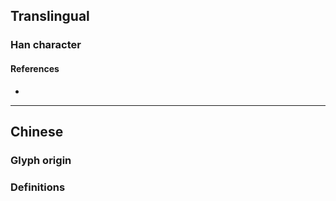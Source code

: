 {{also|儼|𠑊}}
{{character info}}
==Translingual==
{{Han simplified forms|儼|𠑊|俨|ex=y}}

===Han character===
{{Han char|rn=9|rad=人|as=07|sn=9|four=21201|canj=OMTM|ids=⿰亻严}}

====References====
* {{Han ref|kx=0106.041|hdz=10156.160|uh=4FE8|ud=20456}}

----

==Chinese==

===Glyph origin===
{{Han simp|儼|f=嚴|t=严}}

===Definitions===
{{zh-see|儼}}